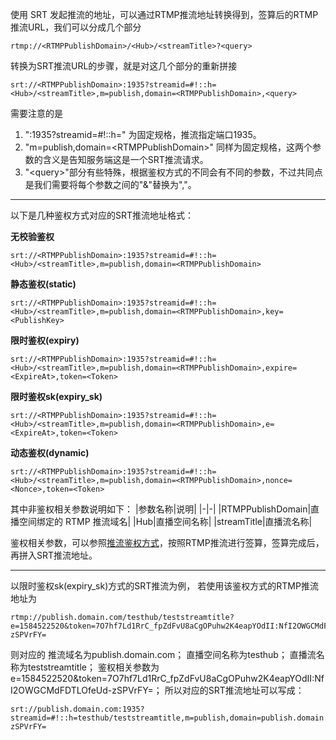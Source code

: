 使用 SRT 发起推流的地址，可以通过RTMP推流地址转换得到，签算后的RTMP推流URL，我们可以分成几个部分
``` language
rtmp://<RTMPPublishDomain>/<Hub>/<streamTitle>?<query>
```

转换为SRT推流URL的步骤，就是对这几个部分的重新拼接
``` language
srt://<RTMPPublishDomain>:1935?streamid=#!::h=<Hub>/<streamTitle>,m=publish,domain=<RTMPPublishDomain>,<query>
```

需要注意的是
1. ":1935?streamid=#!::h=" 为固定规格，推流指定端口1935。
2. "m=publish,domain=&lt;RTMPPublishDomain&gt;" 同样为固定规格，这两个参数的含义是告知服务端这是一个SRT推流请求。
2. "&lt;query&gt;"部分有些特殊，根据鉴权方式的不同会有不同的参数，不过共同点是我们需要将每个参数之间的"&"替换为","。

------------------------------------
以下是几种鉴权方式对应的SRT推流地址格式：

**无校验鉴权**
``` language
srt://<RTMPPublishDomain>:1935?streamid=#!::h=<Hub>/<streamTitle>,m=publish,domain=<RTMPPublishDomain>
```
**静态鉴权(static)**
``` language
srt://<RTMPPublishDomain>:1935?streamid=#!::h=<Hub>/<streamTitle>,m=publish,domain=<RTMPPublishDomain>,key=<PublishKey>
```
**限时鉴权(expiry)**
``` language
srt://<RTMPPublishDomain>:1935?streamid=#!::h=<Hub>/<streamTitle>,m=publish,domain=<RTMPPublishDomain>,expire=<ExpireAt>,token=<Token>
```
**限时鉴权sk(expiry_sk)**
``` language
srt://<RTMPPublishDomain>:1935?streamid=#!::h=<Hub>/<streamTitle>,m=publish,domain=<RTMPPublishDomain>,e=<ExpireAt>,token=<Token>
```
**动态鉴权(dynamic)**
``` language
srt://<RTMPPublishDomain>:1935?streamid=#!::h=<Hub>/<streamTitle>,m=publish,domain=<RTMPPublishDomain>,nonce=<Nonce>,token=<Token>
```

其中非鉴权相关参数说明如下：
|参数名称|说明|
|-|-|
|RTMPPublishDomain|直播空间绑定的 RTMP 推流域名|
|Hub|直播空间名称|
|streamTitle|直播流名称|

鉴权相关参数，可以参照[推流鉴权方式](https://developer.qiniu.com/pili/6678/push-the-current-authentication)，按照RTMP推流进行签算，签算完成后，再拼入SRT推流地址。

------------------------------------
以限时鉴权sk(expiry_sk)方式的SRT推流为例，
若使用该鉴权方式的RTMP推流地址为
``` language
rtmp://publish.domain.com/testhub/teststreamtitle?e=1584522520&token=7O7hf7Ld1RrC_fpZdFvU8aCgOPuhw2K4eapYOdII:NfI2OWGCMdFDTLOfeUd-zSPVrFY=
```

则对应的
推流域名为publish.domain.com；
直播空间名称为testhub；
直播流名称为teststreamtitle；
鉴权相关参数为e=1584522520&token=7O7hf7Ld1RrC_fpZdFvU8aCgOPuhw2K4eapYOdII:NfI2OWGCMdFDTLOfeUd-zSPVrFY=；
所以对应的SRT推流地址可以写成：
``` language
srt://publish.domain.com:1935?streamid=#!::h=testhub/teststreamtitle,m=publish,domain=publish.domain.com,e=1584522520,token=7O7hf7Ld1RrC_fpZdFvU8aCgOPuhw2K4eapYOdII:NfI2OWGCMdFDTLOfeUd-zSPVrFY=
```